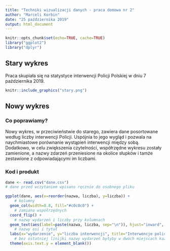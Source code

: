 ```yaml
---
title: "Techniki wizualizacji danych - praca domowa nr 2"
author: "Marceli Korbin"
date: "25 października 2019"
output: html_document
---
```


```r
knitr::opts_chunk$set(echo=TRUE, cache=TRUE)
library("ggplot2")
library("dplyr")
```

## Stary wykres

Praca skupiała się na statystyce interwencji Policji Polskiej w dniu 7 października 2019.

```r
knitr::include_graphics("stary.png")
```

## Nowy wykres

### Co poprawiamy?

Nowy wykres, w przeciwieństwie do starego, zawiera dane posortowane według liczby interwencji Policji. Uspójnia to jego wygląd i pozwala na naychmiastowe porównanie wystąpień interwencji między sobą. Dodatkowo, w celu zwiększenia czytelności, współrzędne wykresu zostały zamienione, a nazwy zdarzeń przeniesione na okolice słupków i tamże zestawione z odpowiadającymi im liczbami.

### Kod i produkt

```r
dane <- read.csv("dane.csv")
# dane przed wczytaniem wpisano ręcznie do osobnego pliku

ggplot(dane, aes(x=reorder(nazwa, liczba), y=liczba)) +
    # kolumny
  geom_col(width=0.8, fill="#c0c0c0") +
    # zamiana współrzędnych
  coord_flip() +
    # nazwy wydarzeń i liczby przy kolumnach
  geom_text(aes(label=paste(nazwa, liczba, sep="\n")), hjust="inward", size=3, color="black") +
    # nazwy osi i tytuł
  labs(x="wydarzenie", y="liczba interwencji", title="Interwencje policji", subtitle="w dniu 7 X 2019") +
    # bez ostatniej linijki nazwy wydarzeń byłyby w dwóch miejscach każda
  theme(axis.text.y = element_blank())
```